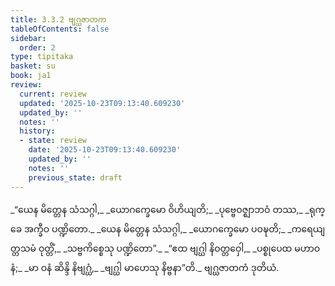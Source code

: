 ```yaml
---
title: 3.3.2 ဗျဂ္ဃဇာတက
tableOfContents: false
sidebar:
  order: 2
type: tipitaka
basket: su
book: ja1
review:
  current: review
  updated: '2025-10-23T09:13:40.609230'
  updated_by: ''
  notes: ''
  history:
  - state: review
    date: '2025-10-23T09:13:40.609230'
    updated_by: ''
    notes: ''
    previous_state: draft
---
```



<ReviewStatus review={frontmatter.review} showDetails={true} />

<HypothesisAnnotation frontmatter={frontmatter} />

<DynamicBreadcrumb />

<Division number="64" book="ja1" e="ch" v="22" p="80">

<Paragraph number="758" type="verses" book="ja1">
_“ယေန မိတ္တေန သံသဂ္ဂါ,_  
_ယောဂက္ခေမော ဝိဟိယျတိ;_  
_ပုဗ္ဗေဝဇ္ဈာဘဝံ တဿ,_  
_ရုက္ခေ အက္ခီဝ ပဏ္ဍိတော._  

</Paragraph>

</Division>
<Division number="65" book="ja1" e="ch" v="22" p="80">

<Paragraph number="759" type="verses" book="ja1">
_ယေန မိတ္တေန သံသဂ္ဂါ,_  
_ယောဂက္ခေမော ပဝဍ္ဎတိ;_  
_ကရေယျတ္တသမံ ဝုတ္တိံ,_  
_သဗ္ဗကိစ္စေသု ပဏ္ဍိတော”._  

</Paragraph>

</Division>
<Division number="66" book="ja1" e="ch" v="22" p="80">

<Paragraph number="760" type="verses" book="ja1">
_“ဧထ ဗျဂ္ဃါ နိဝတ္တဝှေါ,_  
_ပစ္စုပေထ မဟာဝနံ;_  
_မာ ဝနံ ဆိန္ဒိ နိဗျဂ္ဃံ,_  
_ဗျဂ္ဃါ မာဟေသု နိဗ္ဗနာ”တိ._  


</Paragraph>
</Division>

<Paragraph number="761" type="center" book="ja1">
ဗျဂ္ဃဇာတကံ ဒုတိယံ.
</Paragraph>